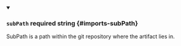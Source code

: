 
<details className="config-field" data-expandable="false" open>
<summary>

### `subPath` <span className="config-field-required" data-required="false">required</span> <span className="config-field-type">string</span> <span className="config-field-default"></span> <span className="config-field-enum"></span> {#imports-subPath}

SubPath is a path within the git repository where the artifact lies in.

</summary>



</details>
